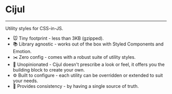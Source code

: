 # Cijul

---

Utility styles for CSS-in-JS.

- 🐭 Tiny footprint - less than 3KB (gzipped).
- 📚 Library agnostic - works out of the box with Styled Components and Emotion.
- ✂️ Zero config - comes with a robust suite of utility styles.
- 🤷‍ Unopinionated - Cijul doesn't prescribe a look or feel, it offers you the building block to create your own.
- ⚙️ Built to configure - each utility can be overridden or extended to suit your needs.
- 🐶 Provides consistency - by having a single source of truth.
